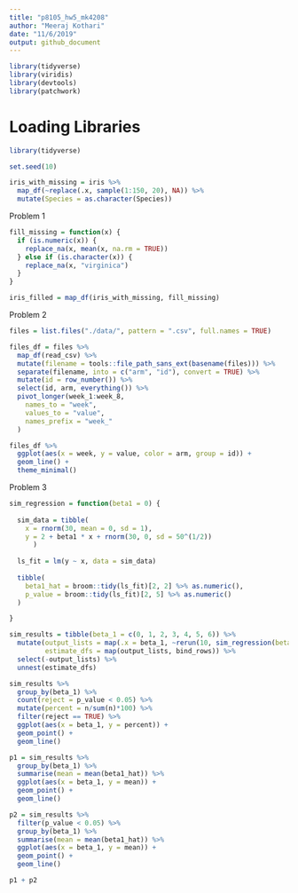 ```yaml
---
title: "p8105_hw5_mk4208"
author: "Meeraj Kothari"
date: "11/6/2019"
output: github_document
---
```


```r
library(tidyverse)
library(viridis)
library(devtools)
library(patchwork)
```

# Loading Libraries

```r
library(tidyverse)

set.seed(10)

iris_with_missing = iris %>% 
  map_df(~replace(.x, sample(1:150, 20), NA)) %>%
  mutate(Species = as.character(Species))
```

Problem 1

```r
fill_missing = function(x) {
  if (is.numeric(x)) {
    replace_na(x, mean(x, na.rm = TRUE))
  } else if (is.character(x)) {
    replace_na(x, "virginica")
  }
}

iris_filled = map_df(iris_with_missing, fill_missing)
```

Problem 2 

```r
files = list.files("./data/", pattern = ".csv", full.names = TRUE)

files_df = files %>% 
  map_df(read_csv) %>% 
  mutate(filename = tools::file_path_sans_ext(basename(files))) %>%
  separate(filename, into = c("arm", "id"), convert = TRUE) %>% 
  mutate(id = row_number()) %>%
  select(id, arm, everything()) %>%
  pivot_longer(week_1:week_8,
    names_to = "week",
    values_to = "value",
    names_prefix = "week_"
  ) 

files_df %>% 
  ggplot(aes(x = week, y = value, color = arm, group = id)) +
  geom_line() + 
  theme_minimal() 
```

Problem 3 

```r
sim_regression = function(beta1 = 0) {
  
  sim_data = tibble(
    x = rnorm(30, mean = 0, sd = 1),
    y = 2 + beta1 * x + rnorm(30, 0, sd = 50^(1/2))
      )
  
  ls_fit = lm(y ~ x, data = sim_data)
  
  tibble(
    beta1_hat = broom::tidy(ls_fit)[2, 2] %>% as.numeric(),
    p_value = broom::tidy(ls_fit)[2, 5] %>% as.numeric()
  )

}
```


```r
sim_results = tibble(beta_1 = c(0, 1, 2, 3, 4, 5, 6)) %>% 
  mutate(output_lists = map(.x = beta_1, ~rerun(10, sim_regression(beta1 = .x))),
         estimate_dfs = map(output_lists, bind_rows)) %>%
  select(-output_lists) %>%
  unnest(estimate_dfs)
```

```r
sim_results %>% 
  group_by(beta_1) %>%
  count(reject = p_value < 0.05) %>% 
  mutate(percent = n/sum(n)*100) %>% 
  filter(reject == TRUE) %>%
  ggplot(aes(x = beta_1, y = percent)) +
  geom_point() + 
  geom_line()
```

```r
p1 = sim_results %>% 
  group_by(beta_1) %>%
  summarise(mean = mean(beta1_hat)) %>% 
  ggplot(aes(x = beta_1, y = mean)) + 
  geom_point() + 
  geom_line()

p2 = sim_results %>% 
  filter(p_value < 0.05) %>% 
  group_by(beta_1) %>%
  summarise(mean = mean(beta1_hat)) %>% 
  ggplot(aes(x = beta_1, y = mean)) + 
  geom_point() +
  geom_line()

p1 + p2
```

